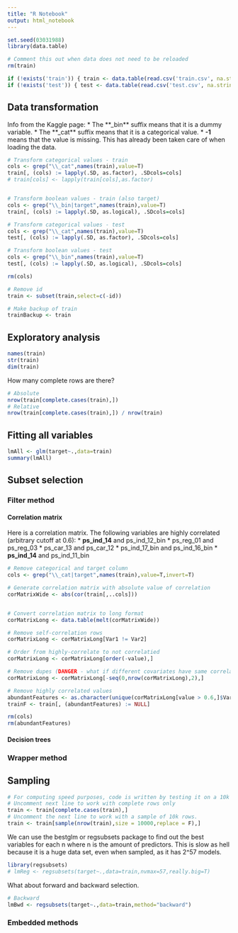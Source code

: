```yaml
---
title: "R Notebook"
output: html_notebook
---
```



```r
set.seed(03031988)
library(data.table)

# Comment this out when data does not need to be reloaded
rm(train)

if (!exists('train')) { train <- data.table(read.csv('train.csv', na.strings="-1")) }
if (!exists('test')) { test <- data.table(read.csv('test.csv', na.strings="-1")) }

```

## Data transformation
Info from the Kaggle page:
* The **_bin** suffix means that it is a dummy variable. 
* The **_cat** suffix means that it is a categorical value.
* **-1** means that the value is missing. This has already been taken care of when loading the data.

```r
# Transform categorical values - train
cols <- grep("\\_cat",names(train),value=T)
train[, (cols) := lapply(.SD, as.factor), .SDcols=cols]
# train[cols] <- lapply(train[cols],as.factor)


# Transform boolean values - train (also target)
cols <- grep("\\_bin|target",names(train),value=T)
train[, (cols) := lapply(.SD, as.logical), .SDcols=cols]

# Transform categorical values - test
cols <- grep("\\_cat",names(train),value=T)
test[, (cols) := lapply(.SD, as.factor), .SDcols=cols]

# Transform boolean values - test
cols <- grep("\\_bin",names(train),value=T)
test[, (cols) := lapply(.SD, as.logical), .SDcols=cols]

rm(cols)

# Remove id
train <- subset(train,select=c(-id))

# Make backup of train
trainBackup <- train
```

## Exploratory analysis

```r
names(train)
str(train)
dim(train)
```

How many complete rows are there?
```r
# Absolute
nrow(train[complete.cases(train),])
# Relative
nrow(train[complete.cases(train),]) / nrow(train)
```

## Fitting all variables
```r
lmAll <- glm(target~.,data=train)
summary(lmAll)
```

## Subset selection

### Filter method
#### Correlation matrix
Here is a correlation matrix. The following variables are highly correlated (arbitrary cutoff at 0.6):
* **ps_ind_14** and ps_ind_12_bin
* ps_reg_01 and ps_reg_03
* ps_car_13 and ps_car_12
* ps_ind_17_bin and ps_ind_16_bin
* **ps_ind_14** and ps_ind_11_bin

```r
# Remove categorical and target column
cols <- grep("\\_cat|target",names(train),value=T,invert=T)

# Generate correlation matrix with absolute value of correlation
corMatrixWide <- abs(cor(train[,..cols]))


# Convert correlation matrix to long format
corMatrixLong <- data.table(melt(corMatrixWide))

# Remove self-correlation rows
corMatrixLong <- corMatrixLong[Var1 != Var2]

# Order from highly-correlate to not correlatied
corMatrixLong <- corMatrixLong[order(-value),]

# Remove dupes (DANGER - what if different covariates have same correlation coefficient?)
corMatrixLong <- corMatrixLong[-seq(0,nrow(corMatrixLong),2),]

# Remove highly correlated values
abundantFeatures <- as.character(unique(corMatrixLong[value > 0.6,]$Var2))
trainF <- train[, (abundantFeatures) := NULL]

rm(cols)
rm(abundantFeatures)
```

#### Decision trees


### Wrapper method

## Sampling
```r
# For computing speed purposes, code is written by testing it on a 10k non-missing data record data set.
# Uncomment next line to work with complete rows only
train <- train[complete.cases(train),]
# Uncomment the next line to work with a sample of 10k rows.
train <- train[sample(nrow(train),size = 10000,replace = F),]
```

We can use the bestglm or regsubsets package to find out the best variables for each n where n is the amount of predictors. This is slow as hell because it is a huge data set, even when sampled, as it has 2^57 models.

```r
library(regsubsets)
# lmReg <- regsubsets(target~.,data=train,nvmax=57,really.big=T)
```

What about forward and backward selection.
```r
# Backward
lmBwd <- regsubsets(target~.,data=train,method="backward")
```

### Embedded methods